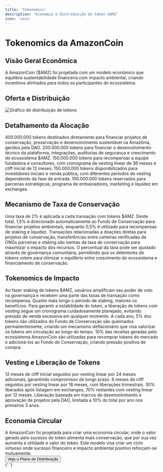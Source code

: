 ```yaml
---
title: 'Tokenomics'
description: 'Economia e distribuição do token $AMZ'
icon: 'coin'
---
```


# Tokenomics da AmazonCoin

## Visão Geral Econômica

<Info>
  A AmazonCoin ($AMZ) foi projetada com um modelo econômico que equilibra
  sustentabilidade financeira com impacto ambiental, criando incentivos
  alinhados para todos os participantes do ecossistema.
</Info>

## Oferta e Distribuição

<Frame>
  <img
    src="/images/tokenomics-chart.png"
    alt="Gráfico de distribuição de tokens"
    className="rounded-lg"
  />
</Frame>

<Statistics>
  <Statistic title="1.000.000.000" description="Oferta máxima de tokens $AMZ" />
  <Statistic
    title="40%"
    description="Alocado para conservação e impacto ambiental"
  />
  <Statistic
    title="20%"
    description="Reservado para desenvolvimento do ecossistema"
  />
  <Statistic
    title="15%"
    description="Equipe e consultores (vesting de 3 anos)"
  />
  <Statistic title="15%" description="Venda pública e privada" />
  <Statistic title="10%" description="Reserva estratégica e parcerias" />
</Statistics>

## Detalhamento da Alocação

<CardGroup cols={2}>
  <Card title="Fundo de Conservação (40%)" icon="leaf">
    400.000.000 tokens destinados diretamente para financiar projetos de
    conservação, preservação e desenvolvimento sustentável na Amazônia, geridos
    pela DAO.
  </Card>
  <Card title="Desenvolvimento do Ecossistema (20%)" icon="code">
    200.000.000 tokens para financiar o desenvolvimento técnico da plataforma,
    integrações, auditorias de segurança e crescimento do ecossistema $AMZ.
  </Card>
  <Card title="Equipe e Consultores (15%)" icon="users">
    150.000.000 tokens para recompensar a equipe fundadora e consultores, com
    cronograma de vesting linear de 36 meses e cliff inicial de 12 meses.
  </Card>
  <Card title="Venda Pública e Privada (15%)" icon="money-bill-wave">
    150.000.000 tokens disponibilizados para investidores iniciais e venda
    pública, com diferentes períodos de vesting dependendo da fase de entrada.
  </Card>
  <Card title="Reserva Estratégica (10%)" icon="chess">
    100.000.000 tokens reservados para parcerias estratégicas, programa de
    embaixadores, marketing e liquidez em exchanges.
  </Card>
</CardGroup>

## Mecanismo de Taxa de Conservação

<Tabs>
  <Tab title="Como Funciona">
    Uma taxa de 2% é aplicada a cada transação com tokens $AMZ. Deste total,
    1,5% é direcionado automaticamente ao Fundo de Conservação para financiar
    projetos ambientais, enquanto 0,5% é utilizado para recompensas de staking e
    liquidez.
  </Tab>
  <Tab title="Exceções">
    Transações relacionadas a doações diretas para projetos de conservação,
    transferências entre carteiras verificadas de ONGs parceiras e staking são
    isentas da taxa de conservação para maximizar o impacto dos recursos.
  </Tab>
  <Tab title="Ajustes Futuros">
    O percentual da taxa pode ser ajustado através de governança comunitária,
    permitindo que os detentores de tokens votem para otimizar o equilíbrio
    entre crescimento do ecossistema e financiamento de conservação.
  </Tab>
</Tabs>

## Tokenomics de Impacto

<AccordionGroup>
  <Accordion title="Staking para Impacto">
    Ao fazer staking de tokens $AMZ, usuários amplificam seu poder de voto na
    governança e recebem uma parte das taxas de transação como recompensa.
    Quanto mais longo o período de staking, maiores os benefícios.
  </Accordion>
  <Accordion title="Liquidez Programada">
    Para garantir a estabilidade do token, a liberação de tokens com vesting
    segue um cronograma cuidadosamente planejado, evitando pressão de venda
    excessiva em qualquer momento.
  </Accordion>
  <Accordion title="Deflação Programada">
    A cada ano, 5% dos tokens não utilizados do Fundo de Conservação são
    queimados permanentemente, criando um mecanismo deflacionário que visa
    valorizar os tokens em circulação ao longo do tempo.
  </Accordion>
  <Accordion title="Mecanismo de Recompra">
    10% das receitas geradas pelo ecossistema AmazonCoin são utilizadas para
    recomprar tokens do mercado e adicioná-los ao Fundo de Conservação, criando
    pressão positiva de compra.
  </Accordion>
</AccordionGroup>

## Vesting e Liberação de Tokens

<Steps>
  <Step title="Equipe e Fundadores">
    12 meses de cliff inicial seguidos por vesting linear por 24 meses
    adicionais, garantindo compromisso de longo prazo.
  </Step>
  <Step title="Investidores Privados">
    6 meses de cliff seguidos por vesting linear por 18 meses, com liberações
    trimestrais.
  </Step>
  <Step title="Venda Pública">
    30% liberados após listagem em exchanges, 70% restantes com vesting linear
    por 12 meses.
  </Step>
  <Step title="Fundo de Conservação">
    Liberação baseada em marcos de desenvolvimento e aprovação de projetos pela
    DAO, limitada a 10% do total por ano nos primeiros 3 anos.
  </Step>
</Steps>

## Economia Circular

<Note>
  A AmazonCoin foi projetada para criar uma economia circular, onde o valor
  gerado pelo sucesso do token alimenta mais conservação, que por sua vez
  aumenta a utilidade e valor do token. Este modelo visa criar um ciclo virtuoso
  onde sucesso financeiro e impacto ambiental positivo reforçam-se mutuamente.
</Note>

<div className="mt-8">
  <Button href="/token/distribuicao" variant="primary">
    Veja o Plano de Distribuição
  </Button>
</div>{' '}
